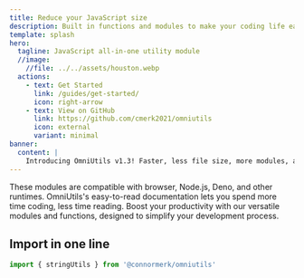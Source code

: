 ```yaml
---
title: Reduce your JavaScript size
description: Built in functions and modules to make your coding life easier
template: splash
hero:
  tagline: JavaScript all-in-one utility module
  //image:
    //file: ../../assets/houston.webp
  actions:
    - text: Get Started
      link: /guides/get-started/
      icon: right-arrow
    - text: View on GitHub
      link: https://github.com/cmerk2021/omniutils
      icon: external
      variant: minimal
banner:
  content: |
    Introducing OmniUtils v1.3! Faster, less file size, more modules, and more! More coming soon.
---
```



<CardGrid stagger>
  <Card title="Widely Compatible" icon="seti:javascript">
    These modules are compatible with browser, Node.js, Deno, and other runtimes.
  </Card>
  <Card title="Easy-to-read documentation" icon="document">
    OmniUtils's easy-to-read documentation lets you spend more time coding, less time reading.
  </Card>
  <Card title="Easy to use" icon="star">
    Boost your productivity with our versatile modules and functions, designed to simplify your development process.
  </Card>
</CardGrid>

## Import in one line

```javascript
import { stringUtils } from '@connormerk/omniutils'
```